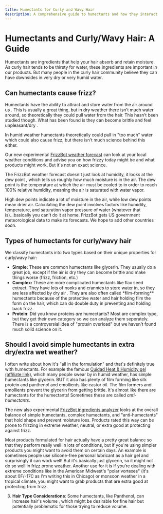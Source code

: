 ```yaml
---
title: Humectants for Curly and Wavy Hair
description: A comprehensive guide to humectants and how they interact with curly and wavy hair.
---
```


# Humectants and Curly/Wavy Hair: A Guide

Humectants are ingredients that help your hair absorb and retain moisture. As curly hair tends to be thirsty for water, these ingredients are important in our products. But many people in the curly hair community believe they can have downsides in very dry or very humid water.

## Can humectants cause frizz?

Humectants have the ability to attract and store water from the air around us <InlineReference id="31" />. This is usually a great thing, but in dry weather there isn't much water around, so theoretically they could pull water from the hair. This hasn't been studied though. What has been found is they can become brittle and feel unpleasant/dry <InlineReference id="28" />.

In humid weather humectants theoretically could pull in "too much" water which could also cause frizz<InlineReference id="32" />, but there isn't much science behind this either.

Our new experimental [FrizzBot weather forecast](/frizzbot) can look at your local weather conditions and advise you on how frizzy today might be and what products might work. But it's not an exact science.

The FrizzBot weather forecast doesn't just look at humidity, it looks at the dew point <InlineReference id="28" />, which tells us roughly how much moisture is in the air. The dew point is the temperature at which the air must be cooled to in order to reach 100% relative humidity, meaning the air is saturated with water vapor.

High dew points indicate a lot of moisture in the air, while low dew points mean drier air. Calculating the dew point involves factors like humidity, temperature, and saturation vapor pressure of water (whatever that is)...basically you can't do it at home. FrizzBot gets US government meteorological data to make its forecasts. We hope to add other countries soon.

## Types of humectants for curly/wavy hair

We classify humectants into two types based on their unique properties for curly/wavy hair:

- **Simple:** These are common humectants like glycerin. They usually do a great job, except if the air is dry they can become brittle and make things worse (frizz, friction, etc.)
- **Complex:** These are more complicated humectants like flax seed extract. They have lots of nooks and crannies to store water in, so they are less affected by dry air <InlineReference id="29" />. They are also often called \*film-forming\*\* humectants because of the protective water and hair holding film the form on the hair, which can do double duty in preventing and holding back frizz.
- **Protein**: Did you know proteins _are_ humectants? Most are complex type, but they get their own category so we can analyze them seperately. There is a controversial idea of "protein overload" but we haven't found much solid science on it.

## Should I avoid simple humectants in extra dry/extra wet weather?

I often write about how it's "all in the formulation" and that's definitely true with humectants. For example the famous [Ouidad Heat & Humidity gel (affiliate link)](https://click.linksynergy.com/link?id=9QcV0uNyab0&offerid=929395.3842993508&type=2&murl=https%3a%2f%2fwww.ouidad.com%2fproducts%2fadvanced-climate-control-heat-and-humidity-gel%3fvariant%3d42617150865666), which many people swear by in humid weather, has simple humectants like glycerin. BUT it also has plenty of film forming like silk protein and panthenol and emollients like castor oil. The film formers and emollients prevent the glycerin from getting brittle. It's almost like there are humectants for the humectants! Sometimes these are called _anti-humectants_.

The new also experimental [FrizzBot ingredients analyzer](/frizzbot/ingredients) looks at the overall balance of simple humectants, complex humectants, and "anti-humectants" that hold shape and prevent moisture loss. Products rated this way can be prone to frizzing in extreme weather, neutral, or extra good at protecting against frizz.

Most products formulated for hair actually have a pretty great balance so that they perform really well in lots of conditions, but if you're using simpler products you might want to avoid them on certain days. An example is sometimes people use silicone-free personal lubricant as a hair gel and surprisingly it can work well! But it's basically just glycerin, so it might not do so well in frizz prone weather. Another use for it is if you're dealing with extreme conditions like in the American Midwest's "polar vortexes" (it's about 0F/-17C as I'm writing this in Chicago) or monsoon weather in a tropical climate, you might want to grab products that are extra good at protecting from frizz.

3. **Hair Type Considerations**: Some humectants, like Panthenol, can increase hair's volume <InlineReference id="30" />, which might be desirable for fine hair but potentially problematic for those trying to reduce volume.

<AutoReferencesList />
